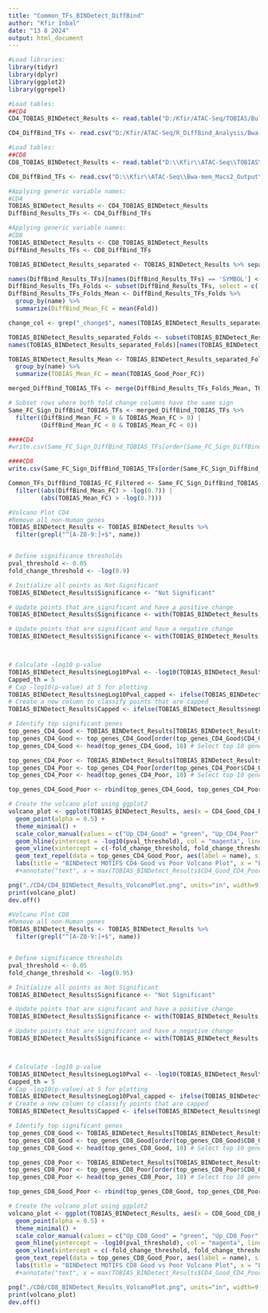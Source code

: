 ---
title: "Common_TFs_BINDetect_DiffBind"
author: "Kfir Inbal"
date: "13 8 2024"
output: html_document
---

```{r}
#Load libraries:
library(tidyr)
library(dplyr)
library(ggplot2)
library(ggrepel)
```


```{r}
#Load tables:
##CD4
CD4_TOBIAS_BINDetect_Results <- read.table("D:/Kfir/ATAC-Seq/TOBIAS/Bulk_Groups/CD4/BINDetect_CD4_GoodvsPoor_JASPAR2024_CORE_non-redundant/bindetect_results.txt", header = T)

CD4_DiffBind_TFs <- read.csv("D:/Kfir/ATAC-Seq/R_DiffBind_Analysis/Bwa-mem_Macs2_Output/peak_files/CD4_GoodvsPoor_Results/CD4_TF_Genes_ALL_Counts_norm_contrast_analyzed_DBSedgeRGLM_TMM.csv")
```

```{r}
#Load tables:
##CD8
CD8_TOBIAS_BINDetect_Results <- read.table("D:\\Kfir\\ATAC-Seq\\TOBIAS\\Bulk_Groups\\CD8\\BINDetect_CD8_GoodvsPoor_JASPAR2024_CORE_non-redundant\\bindetect_results.txt", header = T)

CD8_DiffBind_TFs <- read.csv("D:\\Kfir\\ATAC-Seq\\Bwa-mem_Macs2_Output\\peak_files\\CD8_GoodvsPoor_Results\\CD8_Experiment_TF_Genes_ALL_Counts_norm_contrast_analyzed_DBSedgeRGLM_TMM.csv")


```

```{r}
#Applying generic variable names:
#CD4
TOBIAS_BINDetect_Results <- CD4_TOBIAS_BINDetect_Results
DiffBind_Results_TFs <- CD4_DiffBind_TFs

```

```{r}
#Applying generic variable names:
#CD8
TOBIAS_BINDetect_Results <- CD8_TOBIAS_BINDetect_Results
DiffBind_Results_TFs <- CD8_DiffBind_TFs

```

```{r}
TOBIAS_BINDetect_Results_separated <- TOBIAS_BINDetect_Results %>% separate_rows(name, sep = "::")

names(DiffBind_Results_TFs)[names(DiffBind_Results_TFs) == 'SYMBOL'] <- 'name'
DiffBind_Results_TFs_Folds <- subset(DiffBind_Results_TFs, select = c('name','Fold'))
DiffBind_Results_TFs_Folds_Mean <- DiffBind_Results_TFs_Folds %>%
  group_by(name) %>%
  summarize(DiffBind_Mean_FC = mean(Fold))

change_col <- grep("_change$", names(TOBIAS_BINDetect_Results_separated), value = TRUE)

TOBIAS_BINDetect_Results_separated_Folds <- subset(TOBIAS_BINDetect_Results_separated, select = c('name',change_col))
names(TOBIAS_BINDetect_Results_separated_Folds)[names(TOBIAS_BINDetect_Results_separated_Folds) == change_col] <- "TOBIAS_Good_Poor_FC"

TOBIAS_BINDetect_Results_Mean <- TOBIAS_BINDetect_Results_separated_Folds %>%
  group_by(name) %>%
  summarize(TOBIAS_Mean_FC = mean(TOBIAS_Good_Poor_FC))

merged_DiffBind_TOBIAS_TFs <- merge(DiffBind_Results_TFs_Folds_Mean, TOBIAS_BINDetect_Results_Mean, by = "name")

# Subset rows where both fold change columns have the same sign
Same_FC_Sign_DiffBind_TOBIAS_TFs <- merged_DiffBind_TOBIAS_TFs %>%
  filter((DiffBind_Mean_FC > 0 & TOBIAS_Mean_FC > 0) |
         (DiffBind_Mean_FC < 0 & TOBIAS_Mean_FC < 0))

```

```{r}
####CD4
#write.csv(Same_FC_Sign_DiffBind_TOBIAS_TFs[order(Same_FC_Sign_DiffBind_TOBIAS_TFs$TOBIAS_Mean_FC, decreasing = T),], "./CD4/CD4_Same_FC_Sign_DiffBind_TOBIAS_TFs.csv")

####CD8
write.csv(Same_FC_Sign_DiffBind_TOBIAS_TFs[order(Same_FC_Sign_DiffBind_TOBIAS_TFs$TOBIAS_Mean_FC, decreasing = T),], "./CD8/CD8_Same_FC_Sign_DiffBind_TOBIAS_TFs.csv")
```

```{r}
Common_TFs_DiffBind_TOBIAS_FC_Filtered <- Same_FC_Sign_DiffBind_TOBIAS_TFs %>%
  filter((abs(DiffBind_Mean_FC) > -log(0.7)) |
         (abs(TOBIAS_Mean_FC) > -log(0.7)))
```

```{r}
#Volcano Plot CD4
#Remove all non-Human genes
TOBIAS_BINDetect_Results <- TOBIAS_BINDetect_Results %>%
  filter(grepl("^[A-Z0-9:]+$", name))


# Define significance thresholds
pval_threshold <- 0.05
fold_change_threshold <- -log(0.9)

# Initialize all points as Not Significant
TOBIAS_BINDetect_Results$Significance <- "Not Significant"

# Update points that are significant and have a positive change
TOBIAS_BINDetect_Results$Significance <- with(TOBIAS_BINDetect_Results, ifelse(CD4_Good_CD4_Poor_pvalue < pval_threshold & CD4_Good_CD4_Poor_change > fold_change_threshold & sign(CD4_Good_CD4_Poor_change) == 1, "Up_CD4_Good", Significance))

# Update points that are significant and have a negative change
TOBIAS_BINDetect_Results$Significance <- with(TOBIAS_BINDetect_Results, ifelse(CD4_Good_CD4_Poor_pvalue < pval_threshold & CD4_Good_CD4_Poor_change < -fold_change_threshold & sign(CD4_Good_CD4_Poor_change) == -1, "Up_CD4_Poor", Significance))



# Calculate -log10 p-value
TOBIAS_BINDetect_Results$negLog10Pval <- -log10(TOBIAS_BINDetect_Results$CD4_Good_CD4_Poor_pvalue) # or use P.value if you prefer p-values over FDR
Capped_th = 5
# Cap -log10(p-value) at 5 for plotting
TOBIAS_BINDetect_Results$negLog10Pval_capped <- ifelse(TOBIAS_BINDetect_Results$negLog10Pval > Capped_th, Capped_th, TOBIAS_BINDetect_Results$negLog10Pval)
# Create a new column to classify points that are capped
TOBIAS_BINDetect_Results$Capped <- ifelse(TOBIAS_BINDetect_Results$negLog10Pval > Capped_th, "Capped", "Not Capped")

# Identify top significant genes
top_genes_CD4_Good <- TOBIAS_BINDetect_Results[TOBIAS_BINDetect_Results$Significance %in% c("Up_CD4_Good"),]
top_genes_CD4_Good <- top_genes_CD4_Good[order(top_genes_CD4_Good$CD4_Good_CD4_Poor_pvalue), ] # Order by FDR
top_genes_CD4_Good <- head(top_genes_CD4_Good, 10) # Select top 10 genes

top_genes_CD4_Poor <- TOBIAS_BINDetect_Results[TOBIAS_BINDetect_Results$Significance %in% c("Up_CD4_Poor"),]
top_genes_CD4_Poor <- top_genes_CD4_Poor[order(top_genes_CD4_Poor$CD4_Good_CD4_Poor_pvalue), ] # Order by FDR
top_genes_CD4_Poor <- head(top_genes_CD4_Poor, 10) # Select top 10 genes

top_genes_CD4_Good_Poor <- rbind(top_genes_CD4_Good, top_genes_CD4_Poor)

# Create the volcano plot using ggplot2
volcano_plot <- ggplot(TOBIAS_BINDetect_Results, aes(x = CD4_Good_CD4_Poor_change, y = negLog10Pval, color = Significance)) +
  geom_point(alpha = 0.5) +
  theme_minimal() +
  scale_color_manual(values = c("Up_CD4_Good" = "green", "Up_CD4_Poor" = "red", "Not Significant" = "grey")) +
  geom_hline(yintercept = -log10(pval_threshold), col = "magenta", linetype = "dashed") +
  geom_vline(xintercept = c(-fold_change_threshold, fold_change_threshold), col = "blue", linetype = "dashed") +
  geom_text_repel(data = top_genes_CD4_Good_Poor, aes(label = name), size = 1.8, colour = "black") +
  labs(title = "BINDetect MOTIFS CD4 Good vs Poor Volcano Plot", x = "Log2 Fold Change", y = "-log10(Pvalue)", color = "Gene Significance", subtitle = "Green/Red: Significant Up in CD4_Good/CD4_Poor TFs\n(pvalue < 0.05 and abs(log2Fold) > log2(0.9))")
  #+annotate("text", x = max(TOBIAS_BINDetect_Results$CD4_Good_CD4_Poor_change), y = 100, label = "Red: Significant genes\n(pvalue < 0.05 and abs(log2Fold) > log2(0.7))", hjust = 1, size = 3)

png("./CD4/CD4_BINDetect_Results_VolcanoPlot.png", units="in", width=9, height=8, res=800)
print(volcano_plot)
dev.off()

```

```{r}
#Volcano Plot CD8
#Remove all non-Human genes
TOBIAS_BINDetect_Results <- TOBIAS_BINDetect_Results %>%
  filter(grepl("^[A-Z0-9:]+$", name))


# Define significance thresholds
pval_threshold <- 0.05
fold_change_threshold <- -log(0.95)

# Initialize all points as Not Significant
TOBIAS_BINDetect_Results$Significance <- "Not Significant"

# Update points that are significant and have a positive change
TOBIAS_BINDetect_Results$Significance <- with(TOBIAS_BINDetect_Results, ifelse(CD8_Good_CD8_Poor_pvalue < pval_threshold & CD8_Good_CD8_Poor_change > fold_change_threshold & sign(CD8_Good_CD8_Poor_change) == 1, "Up_CD8_Good", Significance))

# Update points that are significant and have a negative change
TOBIAS_BINDetect_Results$Significance <- with(TOBIAS_BINDetect_Results, ifelse(CD8_Good_CD8_Poor_pvalue < pval_threshold & CD8_Good_CD8_Poor_change < -fold_change_threshold & sign(CD8_Good_CD8_Poor_change) == -1, "Up_CD8_Poor", Significance))



# Calculate -log10 p-value
TOBIAS_BINDetect_Results$negLog10Pval <- -log10(TOBIAS_BINDetect_Results$CD8_Good_CD8_Poor_pvalue) # or use P.value if you prefer p-values over FDR
Capped_th = 5
# Cap -log10(p-value) at 5 for plotting
TOBIAS_BINDetect_Results$negLog10Pval_capped <- ifelse(TOBIAS_BINDetect_Results$negLog10Pval > Capped_th, Capped_th, TOBIAS_BINDetect_Results$negLog10Pval)
# Create a new column to classify points that are capped
TOBIAS_BINDetect_Results$Capped <- ifelse(TOBIAS_BINDetect_Results$negLog10Pval > Capped_th, "Capped", "Not Capped")

# Identify top significant genes
top_genes_CD8_Good <- TOBIAS_BINDetect_Results[TOBIAS_BINDetect_Results$Significance %in% c("Up_CD8_Good"),]
top_genes_CD8_Good <- top_genes_CD8_Good[order(top_genes_CD8_Good$CD8_Good_CD8_Poor_pvalue), ] # Order by FDR
top_genes_CD8_Good <- head(top_genes_CD8_Good, 10) # Select top 10 genes

top_genes_CD8_Poor <- TOBIAS_BINDetect_Results[TOBIAS_BINDetect_Results$Significance %in% c("Up_CD8_Poor"),]
top_genes_CD8_Poor <- top_genes_CD8_Poor[order(top_genes_CD8_Poor$CD8_Good_CD8_Poor_pvalue), ] # Order by FDR
top_genes_CD8_Poor <- head(top_genes_CD8_Poor, 10) # Select top 10 genes

top_genes_CD8_Good_Poor <- rbind(top_genes_CD8_Good, top_genes_CD8_Poor)

# Create the volcano plot using ggplot2
volcano_plot <- ggplot(TOBIAS_BINDetect_Results, aes(x = CD8_Good_CD8_Poor_change, y = negLog10Pval, color = Significance)) +
  geom_point(alpha = 0.5) +
  theme_minimal() +
  scale_color_manual(values = c("Up_CD8_Good" = "green", "Up_CD8_Poor" = "red", "Not Significant" = "grey")) +
  geom_hline(yintercept = -log10(pval_threshold), col = "magenta", linetype = "dashed") +
  geom_vline(xintercept = c(-fold_change_threshold, fold_change_threshold), col = "blue", linetype = "dashed") +
  geom_text_repel(data = top_genes_CD8_Good_Poor, aes(label = name), size = 1.8, colour = "black") +
  labs(title = "BINDetect MOTIFS CD8 Good vs Poor Volcano Plot", x = "Log2 Fold Change", y = "-log10(Pvalue)", color = "Gene Significance", subtitle = "Green/Red: Significant Up in CD8_Good/CD8_Poor TFs\n(pvalue < 0.05 and abs(log2Fold) > log2(0.9))")
  #+annotate("text", x = max(TOBIAS_BINDetect_Results$CD4_Good_CD4_Poor_change), y = 100, label = "Red: Significant genes\n(pvalue < 0.05 and abs(log2Fold) > log2(0.7))", hjust = 1, size = 3)

png("./CD8/CD8_BINDetect_Results_VolcanoPlot.png", units="in", width=9, height=8, res=800)
print(volcano_plot)
dev.off()

```

